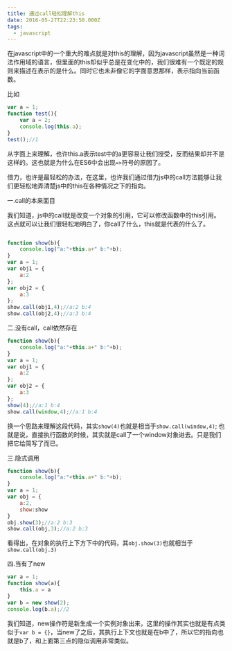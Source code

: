 ```yaml
---
title: 通过call轻松理解this
date: 2016-05-27T22:23:50.000Z
tags:
  - javascript
---
```


在javascript中的一个重大的难点就是对this的理解，因为javascript虽然是一种词法作用域的语言，但里面的this却似乎总是在变化中的，我们很难有一个既定的规则来描述在表示的是什么。同时它也未非像它的字面意思那样，表示指向当前函数。

比如

```javascript
var a = 1;
function test(){
	var a = 2;
	console.log(this.a);
}
test();//1
```
从字面上来理解，也许this.a表示test中的a更容易让我们授受，反而结果却并不是这样的。这也就是为什么在ES6中会出现`=>`符号的原因了。

借力，也许是最轻松的办法，在这里，也许我们通过借力js中的call方法能够让我们更轻松地弄清楚js中的this在各种情况之下的指向。

一.call的本来面目

我们知道，js中的call就是改变一个对象的引用，它可以修改函数中的this引用。这点就可以让我们很轻松地明白了，你call了什么，this就是代表的什么了。

```javascript

function show(b){
	console.log("a:"+this.a+" b:"+b);
}
var a = 1;
var obj1 = {
	a:2
};
var obj2 = {
	a:3
};
show.call(obj1,4);//a:2 b:4
show.call(obj2,4);//a:3 b:4
```

二.没有call，call依然存在

```javascript
function show(b){
	console.log("a:"+this.a+" b:"+b);
}
var a = 1;
var obj1 = {
	a:2
};
var obj2 = {
	a:3
};
show(4);//a:1 b:4
show.call(window,4);//a:1 b:4
```
换一个思路来理解这段代码，其实`show(4)`也就是相当于`show.call(window,4)`;
也就是说，直接执行函数的时候，其实就是call了一个window对象进去。只是我们把它给简写了而已。

三.隐式调用

```javascript
function show(b){
	console.log("a:"+this.a+" b:"+b);
}
var a = 1;
var obj = {
	a:2,
	show:show
}
obj.show(3);//a:2 b:3
show.call(obj,3);//a:2 b:3
```
看得出，在对象的执行上下方下中的代码，其`obj.show(3)`也就相当于`show.call(obj.3)`

四.当有了new

```javascript
var a = 1;
function show(a){
	this.a = a
}
var b = new show(2);
console.log(b.a);//2
```
我们知道，new操作符是新生成一个实例对象出来，这里的操作其实也就是有点类似于`var b = {}`，当new了之后，其执行上下文也就是在b中了，所以它的指向也就是b了，和上面第三点的隐似调用非常类似。
